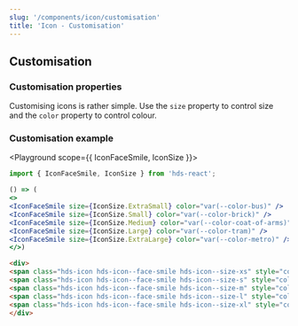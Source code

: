 ```yaml
---
slug: '/components/icon/customisation'
title: 'Icon - Customisation'
---
```




## Customisation

### Customisation properties
Customising icons is rather simple. Use the `size` property to control size and the `color` property to control colour.

### Customisation example
<Playground scope={{ IconFaceSmile, IconSize }}>


```jsx
import { IconFaceSmile, IconSize } from 'hds-react';

() => (
<>
<IconFaceSmile size={IconSize.ExtraSmall} color="var(--color-bus)" />
<IconFaceSmile size={IconSize.Small} color="var(--color-brick)" />
<IconFaceSmile size={IconSize.Medium} color="var(--color-coat-of-arms)" />
<IconFaceSmile size={IconSize.Large} color="var(--color-tram)" />
<IconFaceSmile size={IconSize.ExtraLarge} color="var(--color-metro)" />
</>)
```

```html
<div>
<span class="hds-icon hds-icon--face-smile hds-icon--size-xs" style="color: var(--color-bus)" aria-hidden="true"></span>
<span class="hds-icon hds-icon--face-smile hds-icon--size-s" style="color: var(--color-brick)" aria-hidden="true"></span>
<span class="hds-icon hds-icon--face-smile hds-icon--size-m" style="color: var(--color-coat-of-arms)" aria-hidden="true"></span>
<span class="hds-icon hds-icon--face-smile hds-icon--size-l" style="color: var(--color-tram)" aria-hidden="true"></span>
<span class="hds-icon hds-icon--face-smile hds-icon--size-xl" style="color: var(--color-metro)" aria-hidden="true"></span>
</div>
```

</Playground>
